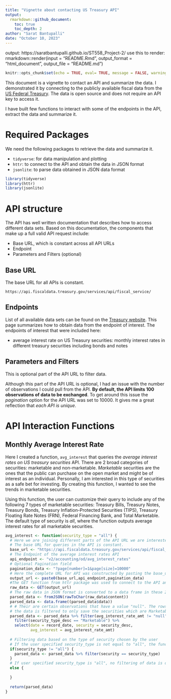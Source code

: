 ```yaml
---
title: "Vignette about contacting US Treasury API"
output: 
  rmarkdown::github_document: 
    toc: true
    toc_depth: 2
author: "Sarat Bantupalli"
date: "October 10, 2023"
---
```


output: https://saratbantupalli.github.io/ST558_Project-2/
use this to render: rmarkdown::render(input = "README.Rmd", output_format = "html_document", output_file = "README.md")


```r
knitr::opts_chunk$set(echo = TRUE, eval= TRUE, message = FALSE, warning = FALSE)
```

This document is a vignette to contact an API and summarize the data. I demonstrated it by connecting to the publicly available fiscal data from the [US Federal Treasury](https://fiscaldata.treasury.gov/api-documentation/). The data is open source and does not require an API key to access it.  

I have built few functions to interact with some of the endpoints in the API, extract the data and summarize it. 

# Required Packages
We need the following packages to retrieve the data and summarize it.  

+ `tidyverse`: for data manipulation and plotting  
+ `httr`: to connect to the API and obtain the data in JSON format  
+ `jsonlite`: to parse data obtained in JSON data format  

```r
library(tidyverse)
library(httr)
library(jsonlite)
```

# API structure 
The API has well written documentation that describes how to access different data sets. Based on this documentation, the components that make up a full valid API request include:  

+ Base URL, which is constant across all API URLs  
+ Endpoint  
+ Parameters and Filters (optional)  

## Base URL
The base URL for all APIs is constant.

`https://api.fiscaldata.treasury.gov/services/api/fiscal_service/`

## Endpoints
List of all available data sets can be found on the [Treasury website](https://fiscaldata.treasury.gov/datasets/). This page summarizes how to obtain data from the endpoint of interest. The endpoints of interest that were included here:  

+ average interest rate on US Treasury securities: monthly interest rates in different treasury securities including bonds and notes

## Parameters and Filters
This is optional part of the API URL to filter data.  

Although this part of the API URL is optional, I had an issue with the number of observations I could pull from the API. **By default, the API limits 100 observations of data to be exchanged**. To get around this issue the *pagination* option for the API URL was set to 10000. It gives me a great reflection that *each API is unique*.

# API Interaction Functions

## Monthly Average Interest Rate 
Here I created a function, `avg_interest` that queries the *average interest rates on US treasury securities* API. There are 2 broad categories of securities: marketable and non-marketable. *Marketable* securities are the ones that the public can purchase on the open market and might be of interest as an individual. Personally, I am interested in this type of securities as a safe bet for investing. By creating this function, I wanted to see the trends in marketable securities.  

Using this function, the user can customize their query to include any of the following 7 types of marketable securities: Treasury Bills, Treasury Notes, Treasury Bonds, Treasury Inflation-Protected Securities (TIPS), Treasury Floating Rate Notes (FRN), Federal Financing Bank, and Total Marketable. The default type of security is *all*, where the function outputs average interest rates for all marketable securities. 

```r
avg_interest <- function(security_type = "all") {
  # Here we are joining different parts of the API URL we are interested in.
  # The base URL for queries in the API is constant.
  base_url <- "https://api.fiscaldata.treasury.gov/services/api/fiscal_service/"
  # The Endpoint of the average interest rates API
  api_endpoint <- "v2/accounting/od/avg_interest_rates"
  # Optional Pagination field
  pagination_data <- "?page[number]=1&page[size]=10000"
  # Here the complete URL for API was constructed by pasting the base_url and api_endpoint url
  output_url <- paste0(base_url,api_endpoint,pagination_data)
  #The GET function from httr package was used to connect to the API and get the data 
  raw_data <- GET(output_url)
  # The raw data in JSON format is converted to a data frame in these 2 steps
  parsed_data <- fromJSON(rawToChar(raw_data$content))
  parsed_data <- data.frame((parsed_data$data))
  # # Their are certain observations that have a value "null". The rows with value "null" are removed then 
  # the data is filtered to only save the securities which are Marketable
  parsed_data <- parsed_data %>% filter(avg_interest_rate_amt != "null") %>% 
    filter(security_type_desc == "Marketable") %>%
    select(date = record_date, security = security_desc, 
           avg_interest = avg_interest_rate_amt)
  
  # Filtering data based on the type of security chosen by the user
  # If the user specified security_type is not equal to "all", the function returns data with the specified security_type
  if(security_type != "all") {
    parsed_data <- parsed_data %>% filter(security == security_type)
  }
  # If user specified security_type is "all", no filtering of data is done
  else {
    
  }
  
  return(parsed_data)
}
```




